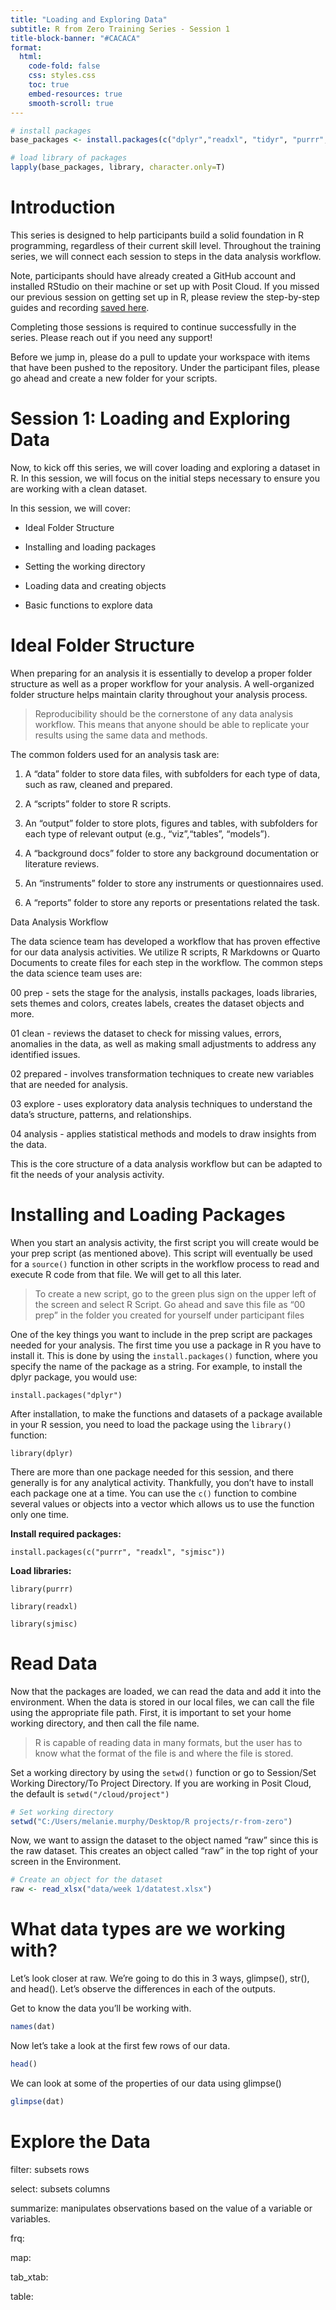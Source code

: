 ```yaml
---
title: "Loading and Exploring Data"
subtitle: R from Zero Training Series - Session 1
title-block-banner: "#CACACA"
format: 
  html:
    code-fold: false
    css: styles.css
    toc: true
    embed-resources: true
    smooth-scroll: true
---
```


```r
# install packages
base_packages <- install.packages(c("dplyr","readxl", "tidyr", "purrr", "knitr", "rmarkdown", "readr", "sjmisc"),repos = "http://cran.us.r-project.org")

# load library of packages
lapply(base_packages, library, character.only=T)
```

# Introduction

This series is designed to help participants build a solid foundation in R programming, regardless of their current skill level. Throughout the training series, we will connect each session to steps in the data analysis workflow.

Note, participants should have already created a GitHub account and installed RStudio on their machine or set up with Posit Cloud. If you missed our previous session on getting set up in R, please review the step-by-step guides and recording [saved here](https://msiworldwide.egnyte.com/fl/wJHfQhg9Q7).

Completing those sessions is required to continue successfully in the series. Please reach out if you need any support!

Before we jump in, please do a pull to update your workspace with items that have been pushed to the repository. Under the participant files, please go ahead and create a new folder for your scripts.

# Session 1: Loading and Exploring Data

Now, to kick off this series, we will cover loading and exploring a dataset in R. In this session, we will focus on the initial steps necessary to ensure you are working with a clean dataset.

In this session, we will cover:

-   Ideal Folder Structure

-   Installing and loading packages

-   Setting the working directory

-   Loading data and creating objects

-   Basic functions to explore data

# Ideal Folder Structure

When preparing for an analysis it is essentially to develop a proper folder structure as well as a proper workflow for your analysis. A well-organized folder structure helps maintain clarity throughout your analysis process.

> Reproducibility should be the cornerstone of any data analysis workflow. This means that anyone should be able to replicate your results using the same data and methods.

The common folders used for an analysis task are:

1.  A "data" folder to store data files, with subfolders for each type of data, such as raw, cleaned and prepared.

2.  A "scripts" folder to store R scripts.

3.  An "output" folder to store plots, figures and tables, with subfolders for each type of relevant output (e.g., "viz","tables", "models").

4.  A "background docs" folder to store any background documentation or literature reviews.

5.  An "instruments" folder to store any instruments or questionnaires used.

6.  A "reports" folder to store any reports or presentations related the task.

:::: box
Data Analysis Workflow

::: box-container
The data science team has developed a workflow that has proven effective for our data analysis activities. We utilize R scripts, R Markdowns or Quarto Documents to create files for each step in the workflow. The common steps the data science team uses are:

00 prep - sets the stage for the analysis, installs packages, loads libraries, sets themes and colors, creates labels, creates the dataset objects and more.

01 clean - reviews the dataset to check for missing values, errors, anomalies in the data, as well as making small adjustments to address any identified issues.

02 prepared - involves transformation techniques to create new variables that are needed for analysis.

03 explore - uses exploratory data analysis techniques to understand the data's structure, patterns, and relationships.

04 analysis - applies statistical methods and models to draw insights from the data.

This is the core structure of a data analysis workflow but can be adapted to fit the needs of your analysis activity.
:::
::::

# Installing and Loading Packages

When you start an analysis activity, the first script you will create would be your prep script (as mentioned above). This script will eventually be used for a `source()` function in other scripts in the workflow process to read and execute R code from that file. We will get to all this later.

> To create a new script, go to the green plus sign on the upper left of the screen and select R Script. Go ahead and save this file as "00 prep" in the folder you created for yourself under participant files

One of the key things you want to include in the prep script are packages needed for your analysis. The first time you use a package in R you have to install it. This is done by using the `install.packages()` function, where you specify the name of the package as a string. For example, to install the dplyr package, you would use:

`install.packages("dplyr")`

After installation, to make the functions and datasets of a package available in your R session, you need to load the package using the `library()` function:

`library(dplyr)`

There are more than one package needed for this session, and there generally is for any analytical activity. Thankfully, you don't have to install each package one at a time. You can use the `c()` function to combine several values or objects into a vector which allows us to use the function only one time.

**Install required packages:**

`install.packages(c("purrr", "readxl", "sjmisc"))`

**Load libraries:**

`library(purrr)`

`library(readxl)`

`library(sjmisc)`

# Read Data

Now that the packages are loaded, we can read the data and add it into the environment. When the data is stored in our local files, we can call the file using the appropriate file path. First, it is important to set your home working directory, and then call the file name.

> R is capable of reading data in many formats, but the user has to know what the format of the file is and where the file is stored.

Set a working directory by using the `setwd()` function or go to Session/Set Working Directory/To Project Directory. If you are working in Posit Cloud, the default is `setwd("/cloud/project")`

```r
# Set working directory
setwd("C:/Users/melanie.murphy/Desktop/R projects/r-from-zero")
```

Now, we want to assign the dataset to the object named "raw" since this is the raw dataset. This creates an object called "raw" in the top right of your screen in the Environment.

```r
# Create an object for the dataset
raw <- read_xlsx("data/week 1/datatest.xlsx")
```

# What data types are we working with?

Let’s look closer at raw. We’re going to do this in 3 ways, glimpse(), str(), and head(). Let’s observe the differences in each of the outputs.

Get to know the data you’ll be working with.

```r
names(dat)
```

Now let’s take a look at the first few rows of our data.

```r
head()
```

We can look at some of the properties of our data using glimpse()

```r
glimpse(dat)
```

# Explore the Data

filter: subsets rows

select: subsets columns

summarize: manipulates observations based on the value of a variable or variables.

frq:

map:

tab_xtab:

table:

```r





```
